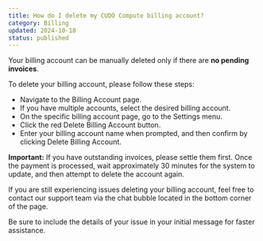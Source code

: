 ```yaml
---
title: How do I delete my CUDO Compute billing account?
category: Billing
updated: 2024-10-18
status: published
---
```

Your billing account can be manually deleted only if there are __no pending invoices__.

To delete your billing account, please follow these steps:

- Navigate to the Billing Account page.
- If you have multiple accounts, select the desired billing account.
- On the specific billing account page, go to the Settings menu.
- Click the red Delete Billing Account button.
- Enter your billing account name when prompted, and then confirm by clicking Delete Billing Account.

__Important:__ If you have outstanding invoices, please settle them first. Once the payment is processed, wait approximately 30 minutes for the system to update, and then attempt to delete the account again.

If you are still experiencing issues deleting your billing account, feel free to contact our support team via the chat bubble located in the bottom corner of the page.

Be sure to include the details of your issue in your initial message for faster assistance.
